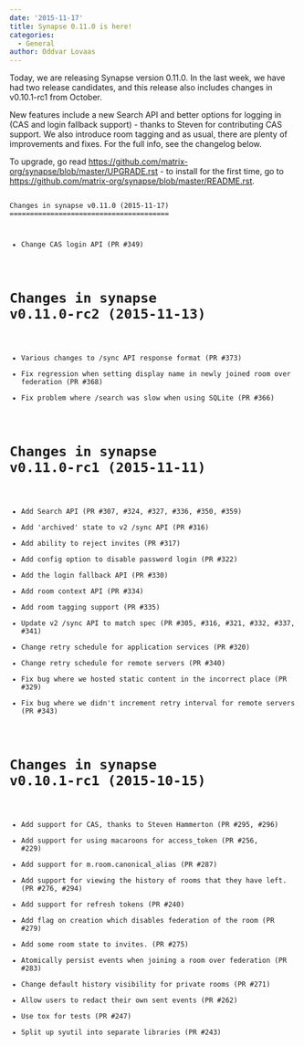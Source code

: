 ```yaml
---
date: '2015-11-17'
title: Synapse 0.11.0 is here!
categories:
  - General
author: Oddvar Lovaas
---
```


Today, we are releasing Synapse version 0.11.0. In the last week, we have had two release candidates, and this release also includes changes in v0.10.1-rc1 from October. 

New features include a new Search API and better options for logging in (CAS and login fallback support) - thanks to Steven for contributing CAS support. We also introduce room tagging and as usual, there are plenty of improvements and fixes. For the full info, see the changelog below.

To upgrade, go read <a href="https://github.com/matrix-org/synapse/blob/master/UPGRADE.rst">https://github.com/matrix-org/synapse/blob/master/UPGRADE.rst</a> - to install for the first time, go to <a href="https://github.com/matrix-org/synapse/blob/master/README.rst">https://github.com/matrix-org/synapse/blob/master/README.rst</a>.


<code>
Changes in synapse v0.11.0 (2015-11-17)
=======================================

* Change CAS login API (PR #349)

Changes in synapse v0.11.0-rc2 (2015-11-13)
===========================================

* Various changes to /sync API response format (PR #373)
* Fix regression when setting display name in newly joined room over federation (PR #368)
* Fix problem where /search was slow when using SQLite (PR #366)

Changes in synapse v0.11.0-rc1 (2015-11-11)
===========================================

* Add Search API (PR #307, #324, #327, #336, #350, #359)
* Add 'archived' state to v2 /sync API (PR #316)
* Add ability to reject invites (PR #317)
* Add config option to disable password login (PR #322)
* Add the login fallback API (PR #330)
* Add room context API (PR #334)
* Add room tagging support (PR #335)
* Update v2 /sync API to match spec (PR #305, #316, #321, #332, #337, #341)
* Change retry schedule for application services (PR #320)
* Change retry schedule for remote servers (PR #340)
* Fix bug where we hosted static content in the incorrect place (PR #329)
* Fix bug where we didn't increment retry interval for remote servers (PR #343)

Changes in synapse v0.10.1-rc1 (2015-10-15)
===========================================

* Add support for CAS, thanks to Steven Hammerton (PR #295, #296)
* Add support for using macaroons for access_token (PR #256, #229)
* Add support for m.room.canonical_alias (PR #287)
* Add support for viewing the history of rooms that they have left. (PR #276, #294)
* Add support for refresh tokens (PR #240)
* Add flag on creation which disables federation of the room (PR #279)
* Add some room state to invites. (PR #275)
* Atomically persist events when joining a room over federation (PR #283)
* Change default history visibility for private rooms (PR #271)
* Allow users to redact their own sent events (PR #262)
* Use tox for tests (PR #247)
* Split up syutil into separate libraries (PR #243)

</code>